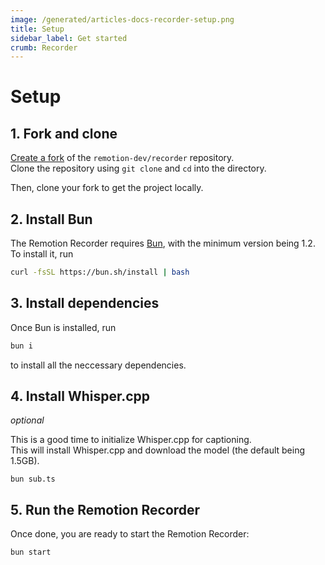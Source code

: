 ```yaml
---
image: /generated/articles-docs-recorder-setup.png
title: Setup
sidebar_label: Get started
crumb: Recorder
---
```


# Setup


## 1. Fork and clone

[Create a fork](https://github.com/remotion-dev/recorder/fork) of the `remotion-dev/recorder` repository.  
Clone the repository using `git clone` and `cd` into the directory.

Then, clone your fork to get the project locally.

## 2. Install Bun

The Remotion Recorder requires [Bun](https://bun.sh/), with the minimum version being 1.2. To install it, run

```bash
curl -fsSL https://bun.sh/install | bash
```

## 3. Install dependencies

Once Bun is installed, run

```bash
bun i
```

to install all the neccessary dependencies.

## 4. Install Whisper.cpp

_optional_

This is a good time to initialize Whisper.cpp for captioning.  
This will install Whisper.cpp and download the model (the default being 1.5GB).

```
bun sub.ts
```

## 5. Run the Remotion Recorder

Once done, you are ready to start the Remotion Recorder:

```bash
bun start
```
